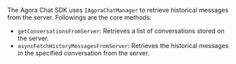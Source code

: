 <PlatformWrapper platform="ios">

The Agora Chat SDK uses `IAgoraChatManager` to retrieve historical messages from the server. Followings are the core methods:

- `getConversationsFromServer`: Retrieves a list of conversations stored on the server.
- `asyncFetchHistoryMessagesFromServer`: Retrieves the historical messages in the specified conversation from the server.

</PlatformWrapper>